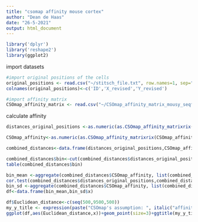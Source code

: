 ---
title: "csomap affinity mouse cortex"
author: "Dean de Haas"
date: "26-5-2021"
output: html_document
---

```{r setup, include=FALSE}
library('dplyr')
library('reshape2')
library(ggplot2)
```

import datasets

```{r cars}
#import original positions of the cells
original_positions <- read.csv("~/stitsch_file.txt", row.names=1, sep="")
colnames(original_positions)<-c('ID','X_revised','Y_revised')

#import affinity matrix
CSOmap_affinity_matrix <- read.csv("~/CSOmap_affinity_matrix_mousy_seqfish.txt", header=FALSE)

```

calculate affinity

```{r pressure, echo=FALSE}

distances_original_positions <-as.numeric(as.CSOmap_affinity_matrixrix(dist(original_positions[,c(2,3)],'euclidean')))

CSOmap_affinity<-as.numeric(as.CSOmap_affinity_matrixrix(CSOmap_affinity_matrix))

combined_distances<-data.frame(distances_original_positions,CSOmap_affinity)

combined_distances$bin<-cut(combined_distances$distances_original_positions,c(0,500,1000,1500,2000,2500,3000,3500.4000,4500,5000,5500,6000,6500,7000,7500,8000,8500,9000,9500,Inf))
table(combined_distances$bin)

bin_mean <-aggregate(combined_distances$CSOmap_affinity, list(combined_distances$bin), function(x) mean = mean(x)) 
cor.test(combined_distances$distances_original_positions,combined_distances$CSOmap_affinity,method='spearman')
bin_sd <-aggregate(combined_distances$CSOmap_affinity, list(combined_distances$bin), function(x) sd = sd(x))
df<-data.frame(bin_mean,bin_sd$x)

df$Euclidean_distance<-c(seq(500,9500,500))
my_y_title <- expression(paste("CSOmap's assumption: ", italic("affinity")))
ggplot(df,aes(Euclidean_distance,x))+geom_point(size=3)+ggtitle(my_y_title)+geom_errorbar(aes(ymin=as.numeric(x)-as.numeric(bin_sd.x),ymax=as.numeric(x)+as.numeric(bin_sd.x)), width=100,position=position_dodge(.9)) +xlab("Reference spatial Euclidean distance") + ylab("Pairwise affinities")+theme(text = element_text(size = 15),axis.text.x = element_text( size=15),axis.text.y = element_text( size=15))+geom_line(size=0.1)+scale_x_continuous(breaks=seq(500,9500,1000))



```
